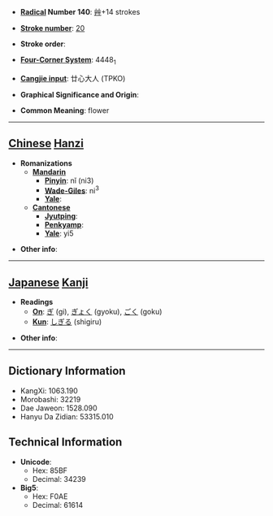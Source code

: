 * '''[[Wiktionary:Chinese radical index| Radical]] Number 140''': [[Wiktionary:Chinese radical index 艸|艸]]+14 strokes

* '''[[Wiktionary:Chinese total strokes index|Stroke number]]''': [[Wiktionary:Chinese total strokes index 20|20]]

* '''Stroke order''': 

* '''[[Wiktionary:Chinese four corner index|Four-Corner System]]''': 4448<sub>1</sub>

* '''[[Wiktionary:Chinese Cangjie index|Cangjie input]]''': 廿心大人 (TPKO)

* '''Graphical Significance and Origin''': 

* '''Common Meaning''': flower

----

== [[Chinese]] [[Hanzi]] ==

* '''Romanizations'''
** '''[[Mandarin]]'''
*** '''[[Pinyin]]''': nǐ (ni3)
*** '''[[Wade-Giles]]''': ni<sup>3</sup>
*** '''[[Yale]]''': 
** '''[[Cantonese]]'''
*** '''[[Jyutping]]''':
*** '''[[Penkyamp]]''': 
*** '''[[Yale]]''': yi5

* '''Other info''': 

----

== [[Japanese]] [[Kanji]] ==

* '''Readings'''
** '''[[On]]''': [[ぎ]] (gi), [[ぎょく]] (gyoku), [[ごく]] (goku)
** '''[[Kun]]''': [[しぎる]] (shigiru)

* '''Other info''':  

----

== Dictionary Information ==

* KangXi: 1063.190
* Morobashi: 32219
* Dae Jaweon: 1528.090
* Hanyu Da Zidian: 53315.010

== Technical Information ==

* '''Unicode''':
** Hex: 85BF
** Decimal: 34239
* '''Big5''':
** Hex: F0AE
** Decimal: 61614